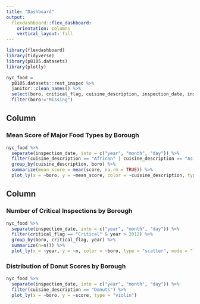 ```yaml
---
title: "Dashboard"
output: 
  flexdashboard::flex_dashboard:
    orientation: columns
    vertical_layout: fill
---
```


```r
library(flexdashboard)
library(tidyverse)
library(p8105.datasets)
library(plotly)

```

```r
nyc_food = 
  p8105.datasets::rest_inspec %>%
  janitor::clean_names() %>%
  select(boro, critical_flag, cuisine_description, inspection_date, inspection_type, score, violation_description, grade) %>%
  filter(boro!="Missing")

```

Column {data-width=650}
----------------------------------------------------------------------------

### Mean Score of Major Food Types by Borough

```r
nyc_food %>%
  separate(inspection_date, into = c("year", "month", "day")) %>%
  filter(cuisine_description == "African" | cuisine_description == "Asian" | cuisine_description == "American" | cuisine_description == "Pizza/Italian" | cuisine_description == "Latin (Cuban, Dominican, Puerto Rican, South & Central American)") %>%
  group_by(cuisine_description, boro) %>%
  summarize(mean_score = mean(score, na.rm = TRUE)) %>%
  plot_ly(x = ~boro, y = ~mean_score, color = ~cuisine_description, type = "bar")
```

Column {data-width=350}
--------------------------------------------------------------------------------

### Number of Critical Inspections by Borough

```r
nyc_food %>%
  separate(inspection_date, into = c("year", "month", "day")) %>%
  filter(critical_flag == "Critical" & year > 2012) %>%
  group_by(boro, critical_flag, year) %>%
  summarize(n=n()) %>%
  plot_ly(x = ~year, y = ~n, color = ~boro, type = "scatter", mode = "line")
```

### Distribution of Donut Scores by Borough

```r
nyc_food %>%
  separate(inspection_date, into = c("year", "month", "day")) %>%
  filter(cuisine_description == "Donuts") %>%
  plot_ly(x = ~boro, y = ~score, type = "violin")
```

